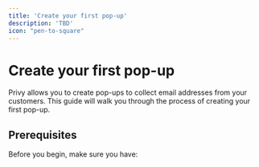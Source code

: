 ```yaml
---
title: 'Create your first pop-up'
description: 'TBD'
icon: "pen-to-square"
---
```


# Create your first pop-up

Privy allows you to create pop-ups to collect email addresses from your customers. This guide will walk you through the process of creating your first pop-up.

## Prerequisites

Before you begin, make sure you have:
